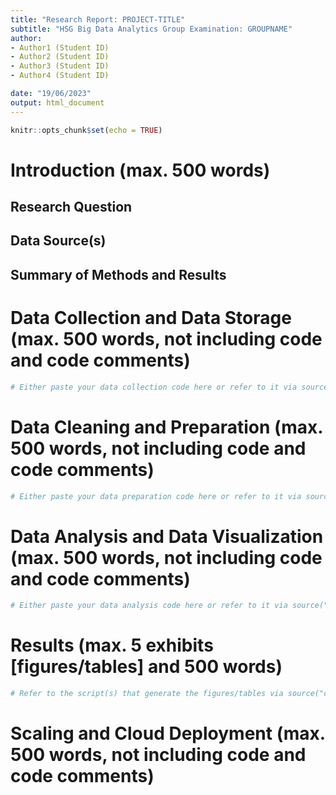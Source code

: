 ```yaml
---
title: "Research Report: PROJECT-TITLE"
subtitle: "HSG Big Data Analytics Group Examination: GROUPNAME"
author:
- Author1 (Student ID)
- Author2 (Student ID)
- Author3 (Student ID)
- Author4 (Student ID)

date: "19/06/2023"
output: html_document
---
```


```r
knitr::opts_chunk$set(echo = TRUE)
```

# Introduction (max. 500 words)

## Research Question

## Data Source(s)

## Summary of Methods and Results



# Data Collection and Data Storage (max. 500 words, not including code and code comments)


<!-- Describe how you approach the data collection procedure. In your research setting, what were the challenges regarding collecting the raw data. How did you solve these challenges? How do you store the raw data and why?  -->


```r

# Either paste your data collection code here or refer to it via source("code/mycode.R")

```



# Data Cleaning and Preparation (max. 500 words, not including code and code comments)

<!-- Describe the challenges related to cleaning/filtering your raw data in order to prepare an analytic data set. What were the bottle necks (which tasks and which hardware resources)? How did you speed up/improve the data cleaning procedure for large amounts of data? Which tools/techniques did you use and how do these tools/techniques work?   -->


```r

# Either paste your data preparation code here or refer to it via source("code/mycode.R")

```



#  Data Analysis and Data Visualization (max. 500 words, not including code and code comments)

<!-- Explain how you analyzed the data (which method(s) were used and why). Then explain what the challenges were in implementing these analyses, given the large amount of data. Finally, explain which tools/techniques you have used in order to tackle these challenges. Make sure to briefly point out why you have chosen these tools/techniques and how they helped.   -->


```r

# Either paste your data analysis code here or refer to it via source("code/mycode.R")

```


# Results (max. 5 exhibits [figures/tables] and 500 words)



<!-- First, briefly summarize your main findings. Then, show up to 5 exhibits (tables and figures). Right below each table/figure, add table/figure-notes that describe what the reader sees in the corresponding table/figure. (Hint: have a look at empirical papers in the top Econ outlets like AER, QJE, Econometrica, etc. to get a feeling for how Economists write such notes.) -->


```r

# Refer to the script(s) that generate the figures/tables via source("code/mycode.R") here

```




# Scaling and Cloud Deployment (max. 500 words, not including code and code comments)


<!-- Almost done! In this last section, suppose you have to re-run your data pipeline with substantially more data. Further suppose that you have access to cloud resources to scale up/scale out the different components of your pipeline. Briefly describe which cloud solutions you would use for which part of your analysis and explain why. Note: as in the explanations above, this part is also very project-specific. Some cloud solutions probably make sense for some projects but would be overkill in other projects, etc.  -->



